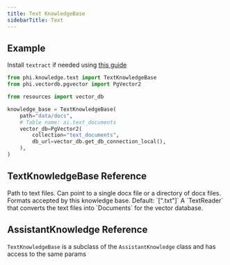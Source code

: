 ```yaml
---
title: Text KnowledgeBase
sidebarTitle: Text
---
```


## Example

<Note>

Install `textract` if needed using [this guide](/how-to/python-libraries)

</Note>

```python knowledge_base.py
from phi.knowledge.text import TextKnowledgeBase
from phi.vectordb.pgvector import PgVector2

from resources import vector_db

knowledge_base = TextKnowledgeBase(
    path="data/docs",
    # Table name: ai.text_documents
    vector_db=PgVector2(
        collection="text_documents",
        db_url=vector_db.get_db_connection_local(),
    ),
)
```

## TextKnowledgeBase Reference

<ResponseField name="path" type="Union[str, Path]">
  Path to text files.
Can point to a single docx file or a directory of docx files.
</ResponseField>
<ResponseField name="formats" type="List[str]">
  Formats accepted by this knowledge base.
Default: `[".txt"]`
</ResponseField>
<ResponseField name="reader" type="TextReader">
  A `TextReader` that converts the text files into `Documents` for the vector database.
</ResponseField>

## AssistantKnowledge Reference

`TextKnowledgeBase` is a subclass of the `AssistantKnowledge` class and has access to the same params

<Snippet file="kb-base-reference.mdx" />